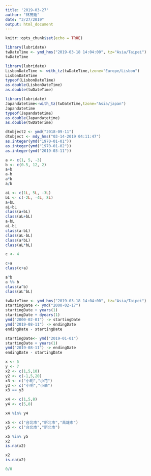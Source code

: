 ```yaml
---
title: '2019-03-27'
author: "林茂廷"
date: "3/27/2019"
output: html_document
---
```


```r
knitr::opts_chunk$set(echo = TRUE)
```
```r
library(lubridate)
twDateTime <- ymd_hms("2019-03-18 14:04:00", tz="Asia/Taipei")
twDateTime
```
```r
library(lubridate)
LisbonDateTime <- with_tz(twDateTime,tzone="Europe/Lisbon")
LisbonDateTime
typeof(LisbonDateTime)
as.double(LisbonDateTime)
as.double(twDateTime)
```
```r
library(lubridate)
Japandatetime<-with_tz(twDateTime,tzone="Asia/japan")
Japandatetime
typeof(Japandatetime)
as.double(Japandatetime)
as.double(twDateTime)
```
```r
dtobject2 <- ymd("2018-09-11")
dtobject <- mdy_hms("03-14-2019 04:11:47")
as.integer(ymd("1970-01-01"))
as.integer(ymd("1970-01-02"))
as.integer(ymd("2019-03-11"))
```
```r
a <- c(1, 5, -3)
b <- c(0.5, 12, 2)
a+b
a-b
a*b
a/b
```
```r
aL <- c(1L, 5L, -3L)
bL <- c(-2L, -4L, 8L)
a+bL
aL+bL
class(a+bL)
class(aL+bL)
a-bL
aL-bL
class(a-bL)
class(aL-bL)
class(a*bL)
class(aL*bL)
```
```r
c <- 4

c+a
class(c+a)
```
```r
a^b
a %% b
class(a^b)
class(aL^bL)
```
```r
twDateTime <- ymd_hms("2019-03-18 14:04:00", tz="Asia/Taipei")
startingDate <- ymd("2000-02-17")
startingDate + years(1)
startingDate + dyears(1)
ymd("2000-02-01") -> startingDate
ymd("2019-08-11") -> endingDate
endingDate - startingDate
```
```r
startingDate<- ymd("2019-01-01")
startingDate + years(1)
ymd("2019-08-11") -> endingDate
endingDate - startingDate
```
```r
x <- 5
y <- 7
x2 <- c(1,5,10)
y2 <- c(-1,5,20)
x3 <- c("小明","小花")
y3 <- c("小明","小華")
x3 == y3
```
```r
x4 <- c(1,5,8)
y4 <- c(5,8)

x4 %in% y4
```
```r
x5 <- c("台北市","新北市","高雄市")
y5 <- c("台北市","新北市")

x5 %in% y5
x2
is.na(x2)
```
```r
x2
is.na(x2)
```
```r
0/0
```




